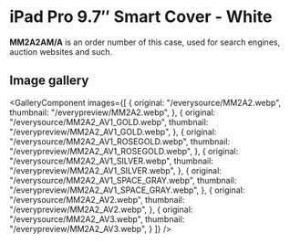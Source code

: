 
# iPad Pro 9.7″ Smart Cover - White

<Callout type='info' emoji='👉🏻'>**MM2A2AM/A** is an order number of this case, used for search engines, auction websites and such.</Callout>

## Image gallery

<GalleryComponent
    images={[
      {
        original: "/everysource/MM2A2.webp",
        thumbnail: "/everypreview/MM2A2.webp",
      },
      {
        original: "/everysource/MM2A2_AV1_GOLD.webp",
        thumbnail: "/everypreview/MM2A2_AV1_GOLD.webp",
      },
      {
        original: "/everysource/MM2A2_AV1_ROSEGOLD.webp",
        thumbnail: "/everypreview/MM2A2_AV1_ROSEGOLD.webp",
      },
      {
        original: "/everysource/MM2A2_AV1_SILVER.webp",
        thumbnail: "/everypreview/MM2A2_AV1_SILVER.webp",
      },
      {
        original: "/everysource/MM2A2_AV1_SPACE_GRAY.webp",
        thumbnail: "/everypreview/MM2A2_AV1_SPACE_GRAY.webp",
      },
      {
        original: "/everysource/MM2A2_AV2.webp",
        thumbnail: "/everypreview/MM2A2_AV2.webp",
      },
      {
        original: "/everysource/MM2A2_AV3.webp",
        thumbnail: "/everypreview/MM2A2_AV3.webp",
      }
    ]}
  />
